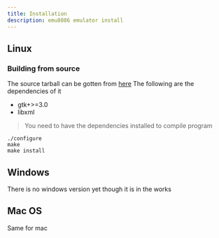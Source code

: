 ```yaml
---
title: Installation
description: emu8086 emulator install
---
```


## Linux

### Building from source

The source tarball can be gotten from [here](https://kosiken.github.io/programs)
The following are the dependencies of it
- gtk+>=3.0
- libxml
> You need to have the dependencies installed to compile program
```
./configure
make
make install

```

## Windows

There is no windows version yet though it is in the works 

## Mac OS

Same for mac
